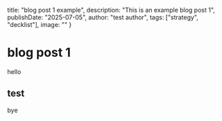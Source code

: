   title: "blog post 1 example",
  description: "This is an example blog post 1",
  publishDate: "2025-07-05",
  author: "test author",
  tags: ["strategy", "decklist"],
  image: ""
}

# blog post 1

hello

## test

bye